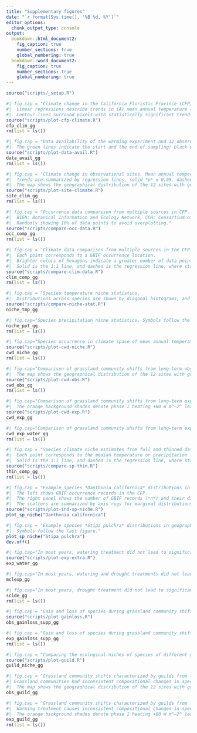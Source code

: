 ```yaml
---
title: "Supplementary figures"
date: "`r format(Sys.time(), '%B %d, %Y')`"
editor_options: 
  chunk_output_type: console
output:
  bookdown::html_document2: 
    fig_caption: true
    number_sections: true
    global_numbering: true
  bookdown::word_document2: 
    fig_caption: true
    number_sections: true
    global_numbering: true
---
```


```r
source("scripts/_setup.R")
```

```r
#| fig.cap = "Climate change in the California Floristic Province (CFP).
#|  Linear regressions describe trends in (A) mean annual temperature (°C yr^−1^) and (B) total annual precipitation (mm yr^−1^) over the years, from 1980 to 2019, in 30 arc sec (~1 km) resolution, estimated from the CHELSA time series data.
#|  Contour lines surround pixels with statistically significant trends (*t*-test, *p* ≤ 0.05)."
source("scripts/plot-cfp-climate.R")
cfp_clim_gg
rm(list = ls())
```

```r
#| fig.cap = "Data availability of the warming experiment and 12 observational sites.
#|  The green lines indicate the start and the end of sampling; black dots show in which years sampling was conducted."
source("scripts/plot-data-avail.R")
data_avail_gg
rm(list = ls())
```

```r
#| fig.cap = "Climate change in observational sites. Mean annual temperature (°C) and total annual precipitation (mm) are extracted from the CHELSA monthly time series from 1980 to 2019, highlighting the sampling periods in the observational periods.
#|  Trends are summarized by regression lines, solid *p* ≤ 0.05, dashed *p* > 0.05 (*t*-test).
#|  The map shows the geographical distribution of the 12 sites with grassland percent cover (green) from Sentinel-2 10 m land use/land cover time series data."
source("scripts/plot-site-climate.R")
site_clim_gg
rm(list = ls())
```

```r
#| fig.cap = "Occurrence data comparison from multiple sources in CFP.
#|  BIEN: Botanical Information and Ecology Network, CCH: Consortium of California Herbaria, GBIF: Global Biodiversity Information Facility, iNat: iNaturalist.
#|  Randomly showing 10% of data points to avoid overplotting."
source("scripts/compare-occ-data.R")
occ_comp_gg
rm(list = ls())
```

```r
#| fig.cap = "Climate data comparison from multiple sources in the CFP: CHELSA, PRISM, and TerraClimate.
#|  Each point corresponds to a GBIF occurrence location.
#|  Brighter colors of hexagons indicate a greater number of data points.
#|  Solid is the 1:1 line, and dashed is the regression line, where statistics (correlation coefficient *R* and *p*-value) are reported on the top left."
source("scripts/compare-clim-data.R")
clim_comp_gg
rm(list = ls())
```

```r
#| fig.cap = "Species temperature niche statistics.
#|  Distributions across species are shown by diagonal histograms, and pairwise correlations are visualized by lower-diagonal scatter plots and quantified by upper-diagonal correlation coefficients with *t*-tests (ns: *p* > 0.05, $*$: *p* ≤ 0.05, $**$: *p* ≤ 0.01, $***$: *p* ≤ 0.001)."
source("scripts/compare-niche-stat.R")
niche_tmp_gg
```

```r
#| fig.cap="Species precipitation niche statistics. Symbols follow the previous figure."
niche_ppt_gg
rm(list = ls())
```

```r
#| fig.cap="Species occurrence in climate space of mean annual temperature (°C), total annual precipitation (mm), and total annual climate water deficit (mm), retrieved from the TerraClimate data (gray). Each point corresponds to a GBIF occurrence location. We highlight two example species *Danthonia californica* under cool and wet climates (blue) and *Stipa pulchra* under warm and dry climates (red). "
source("scripts/plot-cwd-niche.R")
cwd_niche_gg
rm(list = ls())
```

```r
#| fig.cap="Comparison of grassland community shifts from long-term observations evaluated using precipitation measurements and a drought index (climate water deficit), respectively. Consistent with climate warming and drying, grassland communities shift dominance to warmer (increasing CTI) and drier (decreasing CPI and increasing CDI) species in 12 long-term observational sites across the California Floristic Province (red trend lines by linear regression, significant slopes by *t*-test, *p* ≤ 0.05).
#|  The map shows the geographical distribution of the 12 sites with grassland percent cover (green) from Sentinel-2 10 m land use/land cover time series data."
source("scripts/plot-cwd-obs.R")
cwd_obs_gg
rm(list = ls())
```

```r
#| fig.cap="Comparison of grassland community shifts from long-term experiments evaluated using precipitation measurements and a drought index (climate water deficit), respectively. Warming treatment causes communities to shift dominance to warmer (CTI, °C) and drier (CPI, mm and CDI, mm) species in the Jasper Ridge Global Change Experiment (72 ambient plots in black, 64 warming plots in red, non-parametric two-sample Wilcoxon test, ns: *p* > 0.05, $*$: *p* ≤ 0.05, $**$: *p* ≤ 0.01, $***$: *p* ≤ 0.001).
#|  The orange background shades denote phase I heating +80 W m^–2^ leading to ~ +1 °C warming in 1999-2002, phase II heating +100 W m^–2^ leading to ~ +1.5 °C warming in 2003-2009, and phase III heating +250 W m^–2^ leading to ~ +2 °C warming in 2010-2014."
source("scripts/plot-cwd-exp.R")
cwd_exp_gg
```

```r
#| fig.cap="Comparison of grassland community shifts from long-term experiments evaluated using precipitation measurements and a drought index (climate water deficit), respectively. Watering treatment did not lead to significant community compositional shift in most years measured by CTI (°C), CPI (mm), or CDI (mm) in the Jasper Ridge Global Change Experiment (72 ambient plots in black, 64 watering plots in blue, non-parametric two-sample Wilcoxon test, ns: *p* > 0.05, $*$: *p* ≤ 0.05, $**$: *p* ≤ 0.01, $***$: *p* ≤ 0.001)."
cwd_exp_water_gg
rm(list = ls())
```

```r
#| fig.cap = "Species climate niche estimates from full and thinned datasets.
#|  Each point corresponds to the median temperature or precipitation for a species.
#|  Solid is the 1:1 line, and dashed is the regression line, where statistics (correlation coefficient *R* and *p*-value) are reported on the top left."
source("scripts/compare-sp-thin.R")
thin_comp_gg
rm(list = ls())
```

```r
#| fig.cap = "Example species *Danthonia californica* distributions in geographical space and climate space.
#|  The left shows GBIF occurrence records in the CFP.
#|  The right panel shows the number of GBIF records (*n*) and their distribution in reference to mean annual temperature and precipitation from CHELSA data.
#|  The scatters are summarized by axis rugs for marginal distributions and a Gaussian data ellipse at the 95% confidence interval and a centroid cross (median) for the joint distribution."
source("scripts/plot-ind-sp-niche.R")
plot_sp_niche("Danthonia californica")
```

```r
#| fig.cap = "Example species *Stipa pulchra* distributions in geographical space and climate space.
#|  Symbols follow the last figure."
plot_sp_niche("Stipa pulchra")
dev.off()
```

```r
#| fig.cap="In most years, watering treatment did not lead to significant community compositional shift measured by CTI (°C) and CPI (mm) in the Jasper Ridge Global Change Experiment (72 ambient plots in black, 64 watering plots in blue, non-parametric two-sample Wilcoxon test, ns: *p* > 0.05, $*$: *p* ≤ 0.05, $**$: *p* ≤ 0.01, $***$: *p* ≤ 0.001)."
source("scripts/plot-exp-extra.R")
exp_water_gg
```

```r
#| fig.cap="In most years, watering and drought treatments did not lead to significant community compositional shift measured by CTI (°C) and CPI (mm) in the McLaughlin Water Experiment (ambient plots in black, watering plots in blue, drought plots in brown, non-parametric two-sample Wilcoxon test, ns: *p* > 0.05, $*$: *p* ≤ 0.05, $**$: *p* ≤ 0.01, $***$: *p* ≤ 0.001)."
mclexp_gg
```

```r
#| fig.cap="In most years, drought treatment did not lead to significant community compositional shift measured by CTI (°C) and CPI (mm) in the Santa Cruz IDE (ambient plots in black, drought plots in brown, non-parametric two-sample Wilcoxon test, ns: *p* > 0.05, $*$: *p* ≤ 0.05, $**$: *p* ≤ 0.01, $***$: *p* ≤ 0.001)."
scide_gg
rm(list = ls())
```

```r
#| fig.cap = "Gain and loss of species during grassland community shifts at observational sites. Ecological niches of species with a significant increase in abundance over time (green circle), with a significant decrease in abundance over time (yellow circle), newly recruited (not present at the site in the first five years, green-filled circle), completely lost (not present at the site in the last five years, yellow-filled circle), and all other species present at each observational site (gray) (*t*-test, *p* ≤ 0.05). The size of circles is proportional to the species' dominance in the community. Names of species newly recruited and completely lost were labeled."
source("scripts/plot-gainloss.R")
obs_gainloss_supp_gg
```

```r
#| fig.cap = "Gain and loss of species during grassland community shifts in experiments. Ecological niches of species with a significant increase in abundance under warming (green circle), with a significant decrease in abundance under warming (yellow circle), and all other species present in each year of Phase III of the Jasper Ridge Global Change Experiment (gray) (non-parametric two-sample Wilcoxon test, *p* ≤ 0.05). The size of circles is proportional to the species' dominance in the community. Names of species significantly increased or decreased in abundance were labeled."
exp_gainloss_supp_gg
rm(list = ls())
```

```r
#| fig.cap = "Comparing the ecological niches of species of different guilds, in terms of (A) orrigin, (B) life history, and (C) functional group. Red Gaussian ellipsees show the 95% confidence interval of the ecological niche of each guild."
source("scripts/plot-guild.R")
guild_niche_gg
```

```r
#| fig.cap = "Grassland community shifts characterized by guilds from long-term observations.
#| Grassland communities had inconsistent compositional changes in species origin (measured by the percentage of natives), life history (measured by the percentage of annuals), and functional group (measured by the percentage of grasses) in 12 long-term observational sites across the California Floristic Province (red trend lines by linear regression, significant slopes by *t*-test, *p* ≤ 0.05).
#|  The map shows the geographical distribution of the 12 sites with grassland percent cover (green) from Sentinel-2 10 m land use/land cover time series data."
obs_guild_gg
```

```r
#| fig.cap = "Grassland community shifts characterized by guilds from long-term experiments.
#|  Warming treatment causes inconsistent compositional changes in species origin (measured by the percentage of natives), life history (measured by the percentage of annuals), and functional group (measured by the percentage of grasses) in the Jasper Ridge Global Change Experiment (72 ambient plots in black, 64 warming plots in red, non-parametric two-sample Wilcoxon test, ns: *p* > 0.05, $*$: *p* ≤ 0.05, $**$: *p* ≤ 0.01, $***$: *p* ≤ 0.001).
#|  The orange background shades denote phase I heating +80 W m^–2^ leading to ~ +1 °C warming in 1999-2002, phase II heating +100 W m^–2^ leading to ~ +1.5 °C warming in 2003-2009, and phase III heating +250 W m^–2^ leading to ~ +2 °C warming in 2010-2014."
exp_guild_gg
rm(list = ls())
```
